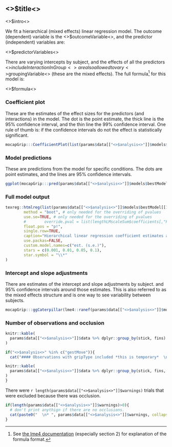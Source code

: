 

## <>$title<>

<>$intro<>

We fit a hierarchical (mixed effects) linear regression model. The outcome (dependent) variable is the <>$outcomeVariable<>, and the predictor (independent) variables are:

<>$predictorVariables<>

There are varying intercepts by subject, and the effects of all the predictors <>$includeInteractionInGroup<> are also allowed to vary <>$groupingVariable<> (these are the mixed effects). The full formula^[See [the lme4 documentation](https://cran.r-project.org/web/packages/lme4/vignettes/lmer.pdf) (especially section 2) for explanation of the formula format.] for this model is:

<>$formula<>

### Coefficient plot

These are the estimates of the effect sizes for the predictors (and interactions) in the model. The dot is the point estimate, the thick line is the 95% confidence interval, and the thin line the 99% confidence interval. One rule of thumb is: if the confidence intervals do not the effect is statistically significant.

```r
mocapGrip:::CoefficientPlot(list(params$data[["<>$analysis<>"]]$models$bestModel[[1]]$modelObject))
```

### Model predictions

These are predictions from the model for specific conditions. The dots are point estimates, and the lines are 95% confidence intervals.

```r
ggplot(mocapGrip:::pred(params$data[["<>$analysis<>"]]$models$bestModel[[1]]$modelObject)) + aes(x=<>$plotPredictor1<>, y=<>$plotOutcome<>, ymin=plo, ymax=phi, group=fins, color=fins) + geom_pointrange(position = position_dodge(width=0.5)) + labs(title = "Model predictions for maximum grip", x="stick size (in cm)", y="<>$outcomeVariable<>")
```

### Full model output

```r
texreg::htmlreg(list(params$data[["<>$analysis<>"]]$models$bestModel[[1]]$modelObject),
        method = "boot", # only needed for the overriding of pvalues
        use.se=TRUE, # only needed for the overriding of pvalues
        #        override.pval = list(lengthLMscaleSum$coefficients[,"Pr(>|t|)"]),
        float.pos = "p!",
        single.row=TRUE,
        caption="Hierarchical linear regression coefficient estimates and standard errors.",
        use.packas=FALSE,
        custom.model.names=c("est. (s.e.)"),
        stars = c(0.001, 0.01, 0.05, 0.1),
        star.symbol = "\\*"
)
```

### Intercept and slope adjustments

There are estimates of the intercept and slope adjustments by subject. and 95% confidence intervals around those estimates. This is also referred to as the mixed effects structure and is one way to see variability between subjects.

```r
mocapGrip:::ggCaterpillar(lme4::ranef(params$data[["<>$analysis<>"]]$models$bestModel[[1]]$modelObject, condVar = TRUE))
```

### Number of observations and occlusion

```r
knitr::kable(
  params$data[["<>$analysis<>"]]$data %>% dplyr::group_by(stick, fins) %>% dplyr::summarize(n=n(), subjs=length(unique(obsisSubj)), meanPerSubj=n/subjs)
)

if("<>$analysis<>" %in% c("gestMove")){
  cat("#### Observations with gripType included *this is temporary*  \n The vast majority of the movements are open, with very few being open/closed. Currently, all of these (including the closed grips) are included in the analysis. We probably should exclude the closed, and possibly even the open.closed ones in the future. Thoughts?")

knitr::kable(
  params$data[["<>$analysis<>"]]$data %>% dplyr::group_by(stick, fins, gripType) %>% dplyr::summarize(n=n(), subjs=length(unique(obsisSubj)), meanPerSubj=n/subjs)
)
}
```

There were `r length(params$data[["<>$analysis<>"]]$warnings)` trials that were excluded because there was occlusion.

```r
if(length(params$data[["<>$analysis<>"]]$warnings)>0){
  # don't print anythign if there are no occlusions.
  cat(paste0("  \n* ", params$data[["<>$analysis<>"]]$warnings, collapse = ""))
}
```
